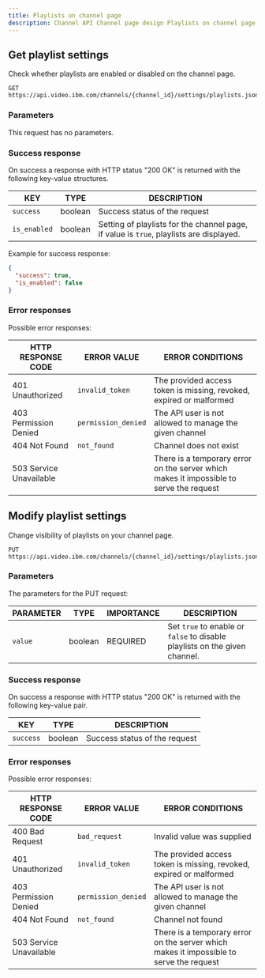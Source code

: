 ```yaml
---
title: Playlists on channel page
description: Channel API Channel page design Playlists on channel page
---
```


## Get playlist settings

Check whether playlists are enabled or disabled on the channel page.

```
GET https://api.video.ibm.com/channels/{channel_id}/settings/playlists.json
```

### Parameters

This request has no parameters.

### Success response

On success a response with HTTP status "200 OK" is returned with the following key-value structures.

| KEY          | TYPE    | DESCRIPTION                                                                             |
| ------------ | ------- | --------------------------------------------------------------------------------------- |
| `success`    | boolean | Success status of the request                                                           |
| `is_enabled` | boolean | Setting of playlists for the channel page, if value is `true`, playlists are displayed. |

Example for success response:

```json
{
  "success": true,
  "is_enabled": false
}
```

### Error responses

Possible error responses:

| HTTP RESPONSE CODE | ERROR VALUE | ERROR CONDITIONS |
| ------------------ | ----------- | ---------------- |
| 401 Unauthorized | `invalid_token` | The provided access token is missing, revoked, expired or malformed |
| 403 Permission Denied | `permission_denied` | The API user is not allowed to manage the given channel |
| 404 Not Found | `not_found` | Channel does not exist |
| 503 Service Unavailable | | There is a temporary error on the server which makes it impossible to serve the request |

## Modify playlist settings

Change visibility of playlists on your channel page.

```
PUT https://api.video.ibm.com/channels/{channel_id}/settings/playlists.json
```

### Parameters

The parameters for the PUT request:

| PARAMETER | TYPE    | IMPORTANCE | DESCRIPTION                                                                |
| --------- | ------- | ---------- | -------------------------------------------------------------------------- |
| `value`   | boolean | REQUIRED   | Set `true` to enable or `false` to disable playlists on the given channel. |

### Success response

On success a response with HTTP status "200 OK" is returned with the following key-value pair.

| KEY       | TYPE    | DESCRIPTION                   |
| --------- | ------- | ----------------------------- |
| `success` | boolean | Success status of the request |

### Error responses

Possible error responses:

| HTTP RESPONSE CODE      | ERROR VALUE         | ERROR CONDITIONS                                                                        |
| ----------------------- | ------------------- | --------------------------------------------------------------------------------------- |
| 400 Bad Request         | `bad_request`       | Invalid value was supplied                                                              |
| 401 Unauthorized        | `invalid_token`     | The provided access token is missing, revoked, expired or malformed                     |
| 403 Permission Denied   | `permission_denied` | The API user is not allowed to manage the given channel                                 |
| 404 Not Found           | `not_found`         | Channel not found                                                                       |
| 503 Service Unavailable |                     | There is a temporary error on the server which makes it impossible to serve the request |
